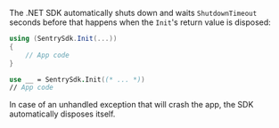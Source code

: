 The .NET SDK automatically shuts down and waits `ShutdownTimeout` seconds before that happens
when the `Init`'s return value is disposed:

```csharp
using (SentrySdk.Init(...))
{
    // App code
}
```

```fsharp
use __ = SentrySdk.Init((* ... *))
// App code
```

In case of an unhandled exception that will crash the app, the SDK automatically disposes itself.
